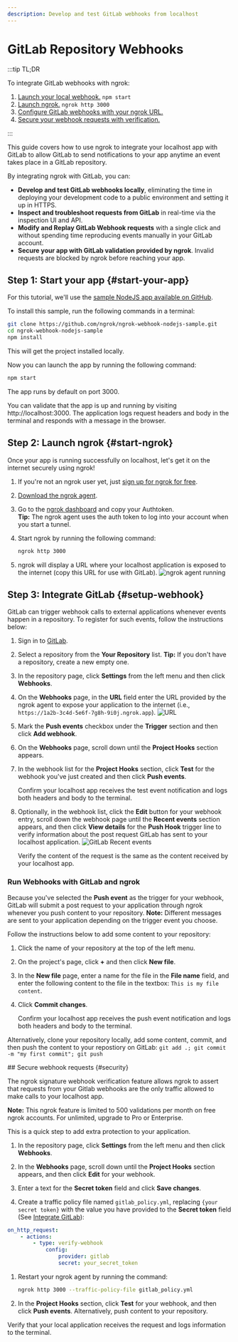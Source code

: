 ```yaml
---
description: Develop and test GitLab webhooks from localhost
---
```



# GitLab Repository Webhooks

:::tip TL;DR

To integrate GitLab webhooks with ngrok:

1. [Launch your local webhook.](#start-your-app) `npm start`
1. [Launch ngrok.](#start-ngrok) `ngrok http 3000`
1. [Configure GitLab webhooks with your ngrok URL.](#setup-webhook)
1. [Secure your webhook requests with verification.](#security)

:::

This guide covers how to use ngrok to integrate your localhost app with GitLab to allow GitLab to send notifications to your app anytime an event takes place in a GitLab repository.

By integrating ngrok with GitLab, you can:

- **Develop and test GitLab webhooks locally**, eliminating the time in deploying your development code to a public environment and setting it up in HTTPS.
- **Inspect and troubleshoot requests from GitLab** in real-time via the inspection UI and API.
- **Modify and Replay GitLab Webhook requests** with a single click and without spending time reproducing events manually in your GitLab account.
- **Secure your app with GitLab validation provided by ngrok**. Invalid requests are blocked by ngrok before reaching your app.

## **Step 1**: Start your app {#start-your-app}

For this tutorial, we'll use the [sample NodeJS app available on GitHub](https://github.com/ngrok/ngrok-webhook-nodejs-sample).

To install this sample, run the following commands in a terminal:

```bash
git clone https://github.com/ngrok/ngrok-webhook-nodejs-sample.git
cd ngrok-webhook-nodejs-sample
npm install
```

This will get the project installed locally.

Now you can launch the app by running the following command:

```bash
npm start
```

The app runs by default on port 3000.

You can validate that the app is up and running by visiting http://localhost:3000. The application logs request headers and body in the terminal and responds with a message in the browser.

## **Step 2**: Launch ngrok {#start-ngrok}

Once your app is running successfully on localhost, let's get it on the internet securely using ngrok!

1. If you're not an ngrok user yet, just [sign up for ngrok for free](https://ngrok.com/signup).

1. [Download the ngrok agent](https://download.ngrok.com).

1. Go to the [ngrok dashboard](https://dashboard.ngrok.com) and copy your Authtoken. <br />
   **Tip:** The ngrok agent uses the auth token to log into your account when you start a tunnel.
1. Start ngrok by running the following command:

   ```bash
   ngrok http 3000
   ```

1. ngrok will display a URL where your localhost application is exposed to the internet (copy this URL for use with GitLab).
   ![ngrok agent running](/img/integrations/launch_ngrok_tunnel.png)

## **Step 3**: Integrate GitLab {#setup-webhook}

GitLab can trigger webhook calls to external applications whenever events happen in a repository. To register for such events, follow the instructions below:

1. Sign in to [GitLab](https://gitlab.com).

1. Select a repository from the **Your Repository** list.
   **Tip:** If you don't have a repository, create a new empty one.

1. In the repository page, click **Settings** from the left menu and then click **Webhooks**.

1. On the **Webhooks** page, in the **URL** field enter the URL provided by the ngrok agent to expose your application to the internet (i.e., `https://1a2b-3c4d-5e6f-7g8h-9i0j.ngrok.app`).
   ![URL](img/ngrok_url_configuration_gitlab.png)

1. Mark the **Push events** checkbox under the **Trigger** section and then click **Add webhook**.

1. On the **Webhooks** page, scroll down until the **Project Hooks** section appears.

1. In the webhook list for the **Project Hooks** section, click **Test** for the webhook you've just created and then click **Push events**.

   Confirm your localhost app receives the test event notification and logs both headers and body to the terminal.

1. Optionally, in the webhook list, click the **Edit** button for your webhook entry, scroll down the webhook page until the **Recent events** section appears, and then click **View details** for the **Push Hook** trigger line to verify information about the post request GitLab has sent to your localhost application.
   ![GitLab Recent events](img/review_gitlab_recent_events.png)

   Verify the content of the request is the same as the content received by your localhost app.

### Run Webhooks with GitLab and ngrok

Because you've selected the **Push event** as the trigger for your webhook, GitLab will submit a post request to your application through ngrok whenever you push content to your repository.
**Note:** Different messages are sent to your application depending on the trigger event you choose.

Follow the instructions below to add some content to your repository:

1. Click the name of your repository at the top of the left menu.

1. On the project's page, click **+** and then click **New file**.

1. In the **New file** page, enter a name for the file in the **File name** field, and enter the following content to the file in the textbox:
   `This is my file content`.

1. Click **Commit changes**.

   Confirm your localhost app receives the push event notification and logs both headers and body to the terminal.

Alternatively, clone your repository locally, add some content, commit, and then push the content to your repostiory on GitLab:
`git add .; git commit -m "my first commit"; git push`

<InspectingRequests />

<ReplayingRequests />
## Secure webhook requests {#security}

The ngrok signature webhook verification feature allows ngrok to assert that requests from your Gitlab webhooks are the only traffic allowed to make calls to your localhost app.

**Note:** This ngrok feature is limited to 500 validations per month on free ngrok accounts. For unlimited, upgrade to Pro or Enterprise.

This is a quick step to add extra protection to your application.

1. In the repository page, click **Settings** from the left menu and then click **Webhooks**.

1. In the **Webhooks** page, scroll down until the **Project Hooks** section appears, and then click **Edit** for your webhook.

1. Enter a text for the **Secret token** field and click **Save changes**.

1. Create a traffic policy file named `gitlab_policy.yml`, replacing `{your secret token}` with the value you have provided to the **Secret token** field (See [Integrate GitLab](#setup-webhook)):

```yaml
on_http_request:
	- actions:
		- type: verify-webhook
			config:
				provider: gitlab
				secret: your_secret_token
```

1. Restart your ngrok agent by running the command:

   ```bash
   ngrok http 3000 --traffic-policy-file gitlab_policy.yml
   ```

1. In the **Project Hooks** section, click **Test** for your webhook, and then click **Push events**. Alternatively, push content to your repository.

Verify that your local application receives the request and logs information to the terminal.
